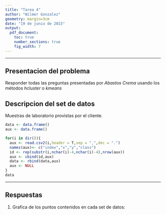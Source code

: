 ```yaml
---
title: "Tarea 4"
author: "Wilmer Gonzalez"
geometry: margin=3cm
date: "19 de junio de 2015"
output: 
  pdf_document:
    toc: true
    number_sections: true
    fig_width: 7
---
```

***
## Presentacion del problema

Responder todas las preguntas presentadas por _Abastos Crema_ usando los métodos *hcluster* o *kmeans*

## Descripcion del set de datos

Muestras de laboratorio provistas por el cliente.

```r
data <- data.frame()
aux <- data.frame()

for(i in dir()){
  aux <- read.csv2(i,header = T,sep = ",",dec = ".")
  names(aux)<- c("index","x","y","class")
  id <- rep(substr(i,nchar(i)-4,nchar(i)-4),nrow(aux))
  aux <- cbind(id,aux)
  data <- rbind(data,aux)
  aux <- NULL
}
data
```

***

\newpage

## Respuestas

1.  Grafica de los puntos contenidos en cada set de datos:

```r

```